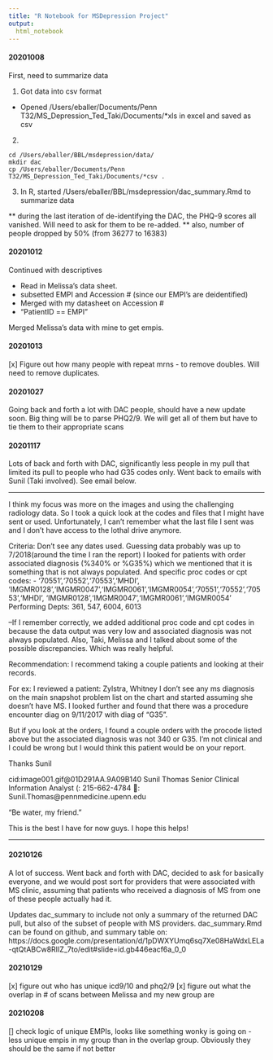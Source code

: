 ```yaml
---
title: "R Notebook for MSDepression Project"
output:
  html_notebook
---
```


#### 20201008

First, need to summarize data

1) Got data into csv format
  - Opened /Users/eballer/Documents/Penn T32/MS_Depression_Ted_Taki/Documents/*xls in excel and saved as csv
2)
```move_data
cd /Users/eballer/BBL/msdepression/data/
mkdir dac
cp /Users/eballer/Documents/Penn T32/MS_Depression_Ted_Taki/Documents/*csv .
```

3) In R, started /Users/eballer/BBL/msdepression/dac_summary.Rmd to summarize data

** during the last iteration of de-identifying the DAC, the PHQ-9 scores all vanished. Will need to ask for them to be re-added.
** also, number of people dropped by 50% (from 36277 to 16383)

#### 20201012

Continued with descriptives

  - Read in Melissa's data sheet.
  - subsetted EMPI and Accession # (since our EMPI's are deidentified)
  - Merged with my datasheet on Accession #
  - "PatientID == EMPI"

Merged Melissa's data with mine to get empis.

#### 20201013

[x] Figure out how many people with repeat mrns - to remove doubles. Will need to remove duplicates.

#### 20201027

Going back and forth a lot with DAC people, should have a new update soon. Big thing will be to parse PHQ2/9. We will get all of them but have to tie them to their appropriate scans


#### 20201117

Lots of back and forth with DAC, significantly less people in my pull that limited its pull to people who had G35 codes only. Went back to emails with Sunil (Taki involved). See email below.

---

I think my focus was more on the images and using the challenging radiology data.
So I took a quick look at the codes and files that I might have sent or used. Unfortunately, I can’t remember what the last file I sent was and I don’t have access to the lothal drive anymore.
 
Criteria:
Don’t see any dates used. Guessing data probably was up to 7/2018(around the time I ran the report)
I looked for patients with order associated diagnosis (%340% or %G35%)  which we mentioned that it is something that is not always populated.
And specific proc codes or cpt codes:
-          '70551','70552','70553','MHDI', 'IMGMR0128','IMGMR0047','IMGMR0061','IMGMR0054','70551','70552','70553','MHDI', 'IMGMR0128','IMGMR0047','IMGMR0061','IMGMR0054'
Performing Depts: 361, 547, 6004, 6013
 
--If I remember correctly, we added additional proc code and cpt codes in because the data output was very low and associated diagnosis was not always populated. Also, Taki, Melissa and I talked about some of the possible discrepancies. Which was really helpful.
 
Recommendation: I recommend taking a couple patients and looking at their records.
 
For ex: I reviewed a patient: Zylstra, Whitney
I don’t see any ms diagnosis on the main snapshot problem list on the chart and started assuming she doesn’t have MS.
I looked further and found that there was a procedure encounter diag on 9/11/2017 with diag of “G35”.

 
But if you look at the orders, I found a couple orders with the procode listed above but the associated diagnosis was not 340 or G35. I’m not clinical and I could be wrong but I would think this patient would be on your report.
 
Thanks
Sunil
 
cid:image001.gif@01D291AA.9A09B140
Sunil Thomas
Senior Clinical Information Analyst
(: 215-662-4784
📧: Sunil.Thomas@pennmedicine.upenn.edu
 
“Be water, my friend.”
 
This is the best I have for now guys. I hope this helps!

---

#### 20210126

A lot of success. Went back and forth with DAC, decided to ask for basically everyone, and we would post sort for providers that were associated with MS clinic, assuming that patients who received a diagnosis of MS from one of these people actually had it. 

Updates dac_summary to include not only a summary of the returned DAC pull, but also of the subset of people with MS providers. dac_summary.Rmd can be found on github, and summary table on: https://docs.google.com/presentation/d/1pDWXYUmq6sq7Xe08HaWdxLELa-qtQtABCw8RIIZ_7to/edit#slide=id.gb446eacf6a_0_0

#### 20210129

[x] figure out who has unique icd9/10 and phq2/9
[x] figure out what the overlap in # of scans between Melissa and my new group are

#### 20210208
[] check logic of unique EMPIs, looks like something wonky is going on - less unique empis in my group than in the overlap group. Obviously they should be the same if not better

